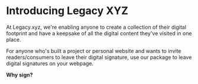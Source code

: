 # Introducing Legacy XYZ

At Legacy.xyz, we're enabling anyone to create a collection of their digital footprint and have a keepsake of all the digital content they've visited in one place.

For anyone who's built a project or personal website and wants to invite readers/consumers to leave their digital signature, use our package to leave digital signatures on your webpage.

**Why sign?**
